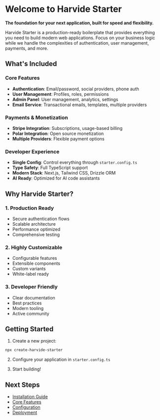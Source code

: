 # Welcome to Harvide Starter

**The foundation for your next application, built for speed and flexibility.**

Harvide Starter is a production-ready boilerplate that provides everything you need to build modern web applications. Focus on your business logic while we handle the complexities of authentication, user management, payments, and more.

## What's Included

### Core Features
- **Authentication**: Email/password, social providers, phone auth
- **User Management**: Profiles, roles, permissions
- **Admin Panel**: User management, analytics, settings
- **Email Service**: Transactional emails, templates, multiple providers

### Payments & Monetization
- **Stripe Integration**: Subscriptions, usage-based billing
- **Polar Integration**: Open source monetization
- **Multiple Providers**: Flexible payment options

### Developer Experience
- **Single Config**: Control everything through `starter.config.ts`
- **Type Safety**: Full TypeScript support
- **Modern Stack**: Next.js, Tailwind CSS, Drizzle ORM
- **AI Ready**: Optimized for AI code assistants

## Why Harvide Starter?

### 1. Production Ready
- Secure authentication flows
- Scalable architecture
- Performance optimized
- Comprehensive testing

### 2. Highly Customizable
- Configurable features
- Extensible components
- Custom variants
- White-label ready

### 3. Developer Friendly
- Clear documentation
- Best practices
- Modern tooling
- Active community

## Getting Started

1. Create a new project:
```bash
npx create-harvide-starter
```

2. Configure your application in `starter.config.ts`

3. Start building!

## Next Steps

- [Installation Guide](/getting-started)
- [Core Features](/core)
- [Configuration](/configuration)
- [Deployment](/deployment-overview)
